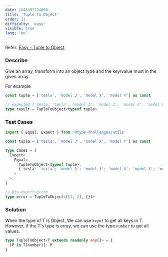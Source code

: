 ```yaml
---
date: 1648397724000
title: 'Tuple to Object'
order: 11
difficulty: 'easy'
visible: true
lang: 'en'
---
```


Refer: [Easy - Tuple to Object](https://github.com/type-challenges/type-challenges/blob/main/questions/00011-easy-tuple-to-object/README.md)

### Describe

Give an array, transform into an object type and the key/value must in the given array.

For example

```typescript
const tuple = ['tesla', 'model 3', 'model X', 'model Y'] as const

// expected { tesla: 'tesla', 'model 3': 'model 3', 'model X': 'model X', 'model Y': 'model Y'}
type result = TupleToObject<typeof tuple>
```

### Test Cases

```typescript
import { Equal, Expect } from '@type-challenges/utils'

const tuple = ['tesla', 'model 3', 'model X', 'model Y'] as const

type cases = [
  Expect<
    Equal<
      TupleToObject<typeof tuple>,
      { tesla: 'tesla'; 'model 3': 'model 3'; 'model X': 'model X'; 'model Y': 'model Y' }
    >
  >,
]

// @ts-expect-error
type error = TupleToObject<[[1, 2], {}]>
```

### Solution

When the type of T is Object, We can use `keyof` to get all keys in T. However, if the T's type is array, we can use the type `number` to get all values.

```typescript
type TupleToObject<T extends readonly any[]> = {
  [P in T[number]]: P
}
```

